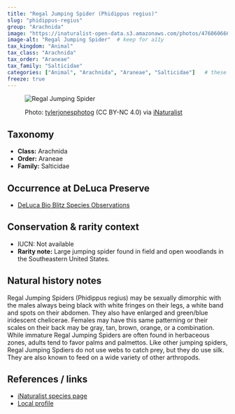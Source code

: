 ---
title: "Regal Jumping Spider (Phidippus regius)"
slug: "phidippus-regius"
group: "Arachnida"
image: "https://inaturalist-open-data.s3.amazonaws.com/photos/476060666/large.jpg"        # keep for thumbnails
image-alt: "Regal Jumping Spider"  # keep for a11y
tax_kingdom: "Animal"
tax_class: "Arachnida"
tax_order: "Araneae"
tax_family: "Salticidae"
categories: ["Animal", "Arachnida", "Araneae", "Salticidae"]   # these drive the chips + filtering
freeze: true
---

<figure class="species-figure">

<img src="https://inaturalist-open-data.s3.amazonaws.com/photos/476060666/large.jpg" alt="Regal Jumping Spider" class="species-photo"/>

<figcaption class="photo-credit">

Photo: <a href="https://www.inaturalist.org/people/tylerjonesphotog">tylerjonesphotog</a> (CC BY-NC 4.0) via <a href="https://www.inaturalist.org/observations/265073138">iNaturalist</a>

</figcaption>

</figure>

## Taxonomy

-   **Class:** Arachnida
-   **Order:** Araneae
-   **Family:** Salticidae

## Occurrence at DeLuca Preserve

-   [DeLuca Bio Blitz Species Observations](https://www.inaturalist.org/observations?project_id=222437&subview=table&taxon_id=179749)

## Conservation & rarity context

-   IUCN: Not available
-   **Rarity note:** Large jumping spider found in field and open woodlands in the Southeastern United States. 

## Natural history notes

Regal Jumping Spiders (Phidippus regius) may be sexually dimorphic with the males always being black with white fringes on their legs, a white band and spots on their abdomen. They also have enlarged and green/blue iridescent chelicerae. Females may have this same patterning or their scales on their back may be gray, tan, brown, orange, or a combination. While immature Regal Jumping Spiders are often found in herbaceous zones, adults tend to favor palms and palmettos. Like other jumping spiders, Regal Jumping Spdiers do not use webs to catch prey, but they do use silk. They are also known to feed on a wide variety of other arthropods.

## References / links

-   [iNaturalist species page](https://www.inaturalist.org/taxa/179749-Phidippus-regius)
-   [Local profile](https://edis.ifas.ufl.edu/publication/IN309)
